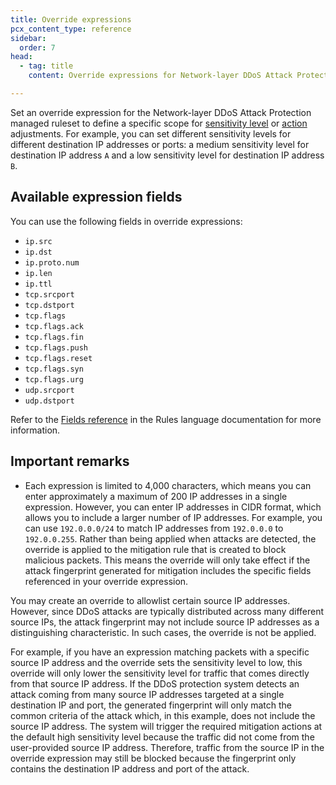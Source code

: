 ```yaml
---
title: Override expressions
pcx_content_type: reference
sidebar:
  order: 7
head:
  - tag: title
    content: Override expressions for Network-layer DDoS Attack Protection

---
```



Set an override expression for the Network-layer DDoS Attack Protection managed ruleset to define a specific scope for [sensitivity level](/ddos-protection/managed-rulesets/network/override-parameters/#sensitivity-level) or [action](/ddos-protection/managed-rulesets/network/override-parameters/#action) adjustments. For example, you can set different sensitivity levels for different destination IP addresses or ports: a medium sensitivity level for destination IP address `A` and a low sensitivity level for destination IP address `B`.

## Available expression fields

You can use the following fields in override expressions:

- `ip.src`
- `ip.dst`
- `ip.proto.num`
- `ip.len`
- `ip.ttl`
- `tcp.srcport`
- `tcp.dstport`
- `tcp.flags`
- `tcp.flags.ack`
- `tcp.flags.fin`
- `tcp.flags.push`
- `tcp.flags.reset`
- `tcp.flags.syn`
- `tcp.flags.urg`
- `udp.srcport`
- `udp.dstport`

Refer to the [Fields reference](/ruleset-engine/rules-language/fields/reference/) in the Rules language documentation for more information.

## Important remarks

- Each expression is limited to 4,000 characters, which means you can enter approximately a maximum of 200 IP addresses in a single expression. However, you can enter IP addresses in CIDR format, which allows you to include a larger number of IP addresses. For example, you can use `192.0.0.0/24` to match IP addresses from `192.0.0.0` to `192.0.0.255`.
Rather than being applied when attacks are detected, the override is applied to the mitigation rule that is created to block malicious packets. This means the override will only take effect if the attack fingerprint generated for mitigation includes the specific fields referenced in your override expression.

You may create an override to allowlist certain source IP addresses. However, since DDoS attacks are typically distributed across many different source IPs, the attack fingerprint may not include source IP addresses as a distinguishing characteristic. In such cases, the override is not be applied.
<br/>

  For example, if you have an expression matching <GlossaryTooltip term="data packet">packets</GlossaryTooltip> with a specific source IP address and the override sets the sensitivity level to low, this override will only lower the sensitivity level for traffic that comes directly from that source IP address. If the DDoS protection system detects an attack coming from many source IP addresses targeted at a single destination IP and port, the generated fingerprint will only match the common criteria of the attack which, in this example, does not include the source IP address. The system will trigger the required mitigation actions at the default high sensitivity level because the traffic did not come from the user-provided source IP address. Therefore, traffic from the source IP in the override expression may still be blocked because the fingerprint only contains the destination IP address and port of the attack.
